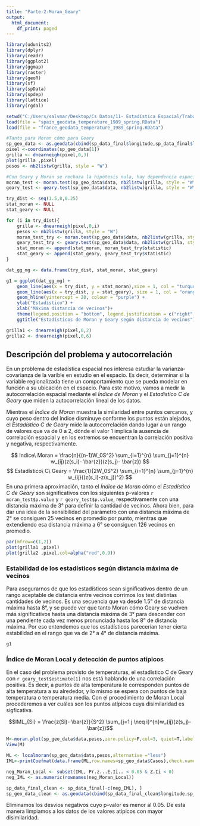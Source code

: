 ```yaml
---
title: "Parte-2-Moran_Geary"
output:
  html_document:
    df_print: paged
---
```


```r
library(udunits2)
library(dplyr)
library(readr)
library(ggplot2)
library(ggmap)
library(raster)
library(geoR)
library(sf)
library(spData)
library(spdep)
library(lattice)
library(rgdal)

setwd("C:/Users/salvmar/Desktop/Cs Datos/11- Estadística Espacial/Trabajo/mcd230_ss_final/data")
load(file = "spain_geodata_temperature_1989_spring.RData")
load(file = "france_geodata_temperature_1989_spring.RData")

#Tanto para Moran cómo para Geary
sp_geo_data <- as.geodata(cbind(sp_data_final$longitude,sp_data_final$latitude,sp_data_final$temp))
pixel <-coordinates(sp_geo_data[1])
grilla <- dnearneigh(pixel,0,3)
plot(grilla ,pixel)
pesos <- nb2listw(grilla, style = "W")

#Con Geary y Moran se rechaza la hipótesis nula, hay dependencia espacial
moran_test <- moran.test(sp_geo_data$data, nb2listw(grilla, style = "W"),randomisation=FALSE)
geary_test <- geary.test(sp_geo_data$data, nb2listw(grilla, style = "W"),randomisation=FALSE)

try_dist <- seq(1.5,8,0.25)
stat_moran <- NULL
stat_geary <- NULL

for (i in try_dist){
    grilla <- dnearneigh(pixel,0,i)
    pesos <- nb2listw(grilla, style = "W")
    moran_test_try <- moran.test(sp_geo_data$data, nb2listw(grilla, style = "W"),randomisation=FALSE)
    geary_test_try <- geary.test(sp_geo_data$data, nb2listw(grilla, style = "W"),randomisation=FALSE)
    stat_moran <- append(stat_moran, moran_test_try$statistic)
    stat_geary <- append(stat_geary, geary_test_try$statistic)
}

dat_gg_mg <- data.frame(try_dist, stat_moran, stat_geary)

g1 = ggplot(dat_gg_mg) +
    geom_line(aes(x = try_dist, y = stat_moran),size = 1, col = "turquoise3") +
    geom_line(aes(x = try_dist, y = stat_geary), size = 1, col = "orange") +
    geom_hline(yintercept = 20, colour = "purple") +
    ylab("Estadístico") +
    xlab("Máxima distancia de vecinos")+
    theme(legend.position = "bottom", legend.justification = c("right", "top"))+
    ggtitle("Estadísticos de Moran y Geary según distancia de vecinos")

grilla1 <- dnearneigh(pixel,0,2)
grilla2 <- dnearneigh(pixel,0,6)

```

## Descripción del problema y autocorrelación

En un problema de estadística espacial nos interesa estudiar la varianza-covarianza de la varible en estudio en el espacio. Es decir, determinar si la variable regionalizada tiene un comportamiento que se pueda modelar en función a su ubicación en el espacio. Para este motivo, vamos a medir la autocorrelación espacial mediante el *Índice de Moran* y el *Estadístico C de Geary* que miden la autocorrelación lineal de los datos.  

Mientras el *Índice de Moran* muestra la similaridad entre puntos cercanos, y cuyo peso dentro del índice disminuye conforme los puntos están alejados, el *Estadístico C de Geary* mide la autocorrelación dando lugar a un rango de valores que va de 0 a 2, dónde el valor 1 implica la ausencia de correlación espacial y en los extremos se encuentran la correlación positiva y negativa, respectivamente. 

$$
Indice\ Moran = \frac{n}{(n-1)W_0S^2} \sum_{i=1}^{n} \sum_{j=1}^{n} w_{ij}(z(s_i)- \bar{z})(z(s_j)- \bar{z})
$$
$$
Estadístico\ C\ Geary  = \frac{1}{2W_0S^2} \sum_{i=1}^{n} \sum_{j=1}^{n} w_{ij}((z(s_i)-z(s_j))^2)
$$
En una primera aproximación, tanto el *Índice de Moran* cómo el *Estadístico C de Geary* son significativos con los siguientes p-valores `r moran_test$p.value` y `r geary_test$p.value`, respectivamente con una distancia máxima de 3° para definir la cantidad de vecinos. Ahora bien, para dar una idea de la sensibilidad del parámetro con una distancia máxima de 2° se consiguen 25 vecinos en promedio por punto, mientras que extendiendo esa distancia máxima a 6° se consiguen 126 vecinos en promedio. 

```r
par(mfrow=c(1,2))
plot(grilla1 ,pixel)
plot(grilla2 ,pixel,col=alpha("red",0.9))
```

### Estabilidad de los estadísticos según distancia máxima de vecinos

Para asegurarnos de que los estadísticos sean significativos dentro de un rango aceptable de distancia entre vecinos corrimos los test distintas cantidades de vecinos. Es una secuencia que va desde 1.5° de distancia máxima hasta 8°, y se puede ver que tanto Moran cómo Geary se vuelven más significativos hasta una distancia máxima de 3° para descender con una pendiente cada vez menos pronunciada hasta los 8° de distancia máxima. Por eso entendemos que los estadísticos parecerían tener cierta estabilidad en el rango que va de 2° a 4° de distancia máxima. 

```r
g1
```

### Índice de Moran Local y detección de puntos atípicos

En el caso del problema provisto de temperaturas, el estadístico C de Geary con `r geary_test$estimate[1]` nos está hablando de una correlación positiva. Es decir, a puntos de alta temperatura le corresponden puntos de alta temperatura a su alrededor, y lo mismo se espera con puntos de baja temperatura o temperatura media. Con el procedimiento de Moran Local procederemos a ver cuáles son los puntos atípicos cuya disimilaridad es sigficativa. 

$$IML_{Si} = \frac{z(Si)- \bar{z}}{S^2} \sum_{j=1 j \neq i}^{n}w_{ij}(z(s_j)- \bar{z})$$
```r
M<-moran.plot(sp_geo_data$data,pesos,zero.policy=F,col=3, quiet=T,labels=T,xlab="Temperatura", ylab="lag(Temperatura)")
View(M)

ML <- localmoran(sp_geo_data$data,pesos,alternative ="less")
IML<-printCoefmat(data.frame(ML,row.names=sp_geo_data$Casos),check.names=FALSE)

neg_Moran_Local <- subset(IML, Pr.z...E.Ii.. < 0.05 & Z.Ii < 0)
neg_IML <- as.numeric(rownames(neg_Moran_Local))

sp_data_final_clean <- sp_data_final[-c(neg_IML), ]
sp_geo_data_clean <- as.geodata(cbind(sp_data_final_clean$longitude,sp_data_final_clean$latitude,sp_data_final_clean$temp))
```

Eliminamos los desvíos negativos cuyo p-valor es menor al 0.05. De esta manera limpiamos a los datos de los valores atípicos con mayor disimilaridad. 



